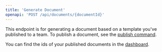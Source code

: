 ```yaml
---
title: 'Generate Document'
openapi: 'POST /api/documents/{documentId}'
---
```


This endpoint is for generating a document based on a template you've published to a team. To publish a document, see the [publish command](/cli#htmldocs-publish-file).

You can find the ids of your published documents in the [dashboard](https://htmldocs.com/dashboard).
